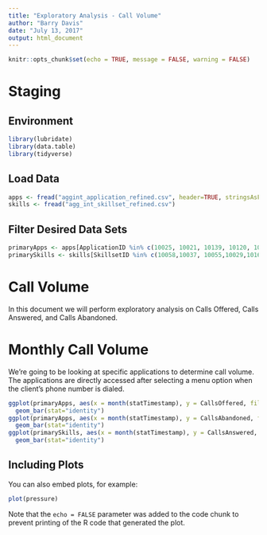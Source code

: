 ```yaml
---
title: "Exploratory Analysis - Call Volume"
author: "Barry Davis"
date: "July 13, 2017"
output: html_document
---
```


```r
knitr::opts_chunk$set(echo = TRUE, message = FALSE, warning = FALSE)
```

# Staging
## Environment
```r
library(lubridate)
library(data.table)
library(tidyverse)
```

## Load Data
```r
apps <- fread("aggint_application_refined.csv", header=TRUE, stringsAsFactors = TRUE)
skills <- fread("agg_int_skillset_refined.csv")
```

## Filter Desired Data Sets
```r
primaryApps <- apps[ApplicationID %in% c(10025, 10021, 10139, 10120, 10037, 10115)]
primarySkills <- skills[SkillsetID %in% c(10058,10037, 10055,10029,10168,10180)]
```

# Call Volume
In this document we will perform exploratory analysis on Calls Offered, Calls Answered, and Calls Abandoned. 

# Monthly Call Volume
We're going to be looking at specific applications to determine call volume. The applications are directly accessed after selecting a menu option when the client's phone number is dialed.

```r
ggplot(primaryApps, aes(x = month(statTimestamp), y = CallsOffered, fill = ApplicationName)) + 
  geom_bar(stat="identity")
ggplot(primaryApps, aes(x = month(statTimestamp), y = CallsAbandoned, fill = ApplicationName)) +
  geom_bar(stat="identity")
ggplot(primarySkills, aes(x = month(statTimestamp), y = CallsAnswered, fill = SkillsetName)) + 
  geom_bar(stat="identity")
```


## Including Plots

You can also embed plots, for example:

```r
plot(pressure)
```

Note that the `echo = FALSE` parameter was added to the code chunk to prevent printing of the R code that generated the plot.

